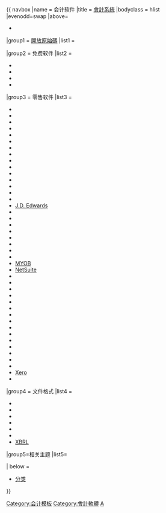 {{ navbox
|name  = 会计软件
|title = [[會計系統]]
|bodyclass = hlist
|evenodd=swap
|above=
* {{tsl|en|Comparison of accounting software||比较}}

|group1 = [[開放原始碼]]
|list1  = {{Navbox subgroup

 |group1 = 非基于Web
 |list1  =
*[[GnuCash]]
*{{tsl|en|HomeBank}}
*[[KMyMoney]]
*{{tsl|en|RCA open-source application|RCA Open-Source Application}}
*{{tsl|en|Tryton}}
*{{tsl|en|TurboCASH}}

 |group2 = [[網頁應用程式|基于Web]]
 |list2  =
*{{tsl|en|Adempiere}}
*{{tsl|en|Apache OFBiz}}
*[[Compiere]]
*[[Dolibarr]]
*[[Erpnext]]
*{{tsl|en|iDempiere}}
*{{tsl|en|IntarS}}
*{{tsl|en|LedgerSMB}}
*{{tsl|en|Metasfresh|metasfresh}}
*[[Odoo]]
*{{tsl|en|Openbravo}}
*{{tsl|en|Tryton}}
}}

|group2 = 免费软件
|list2 =
*{{tsl|en|BIG4books}}
*{{tsl|en|NolaPro}}
*{{tsl|en|Outright}}
*{{tsl|en|ZipBooks}}

|group3 = 零售软件
|list3  =
*{{tsl|en|Acumatica}}
*{{tsl|en|Unit4|Agresso}}
*{{tsl|en|AME Accounting Software}}
*{{tsl|en|Aplos_Software|Aplos Software}}
*{{tsl|en|Aria Systems}}
*{{tsl|en|IGG Software|Banktivity}}
*{{tsl|en|CGram Software}}
*{{tsl|en|Cheqbook}}
*{{tsl|en|ClearBooks}}
*{{tsl|en|CODA (company)|Coda Financials}}
*{{tsl|en|Eclipse ERP}}
*{{tsl|en|FinancialForce.com}}
*{{tsl|en|Fortora Fresh Finance}}
*{{tsl|en|FreeAgent}}
*{{tsl|en|Gem Accounts}}
*[[J.D. Edwards]]
*{{tsl|en|Intacct}}
*{{tsl|en|Invoiceit}}
*{{tsl|en|Liberty Accounts}}
*{{tsl|en|Microsoft Dynamics AX}}
*{{tsl|en|Microsoft Dynamics GP}}
*{{tsl|en|Microsoft Dynamics NAV}}
*{{tsl|en|Microsoft Dynamics SL}}
*{{tsl|en|Moneydance}}
*[[MYOB|MYOB]]
*[[NetSuite]]
*{{tsl|en|NewViews}}
*{{tsl|en|Iran Software & Hardware Co. (NOSA)|NOSA XP}}
*{{tsl|en|Open Systems Accounting Software}}
*{{tsl|en|Oracle Applications}}
*{{tsl|en|Pastel Accounting}}
*{{tsl|en|QuickBooks}}
*{{tsl|en|Quicken}}
*{{tsl|en|Reckon (company)|Reckon}}
*{{tsl|en|Sage 50 Accounting}}
*{{tsl|en|Sage 300}}
*{{tsl|en|SAP Business One}}
*{{tsl|en|SAP ERP}}
*{{tsl|en|Tally Solutions}}
*{{tsl|en|TRAVERSE (software)|TRAVERSE}}
*{{tsl|en|Wave Accounting}}
*[[Xero|Xero]]
*{{tsl|en|You Need a Budget}}

|group4 = 文件格式
|list4  =
*{{tsl|en|NewViews||NV2}}
*{{tsl|en|Open Financial Connectivity||OFC}}
*{{tsl|en|Open Financial Exchange|OFX}}
*{{tsl|en|QC Record Format||QC}}
*{{tsl|en|QFX (file format)|QFX}}
*{{tsl|en|Quicken Interchange Format|QIF}}
*[[XBRL]]

|group5=相关主题
|list5=

| below =
* {{icon|category}} [[:Category:會計軟體|分类]]

}}<noinclude>
[[Category:会计模板]]
[[Category:會計軟體]]
[[Category:应用程序软件模板|A]]
</noinclude>